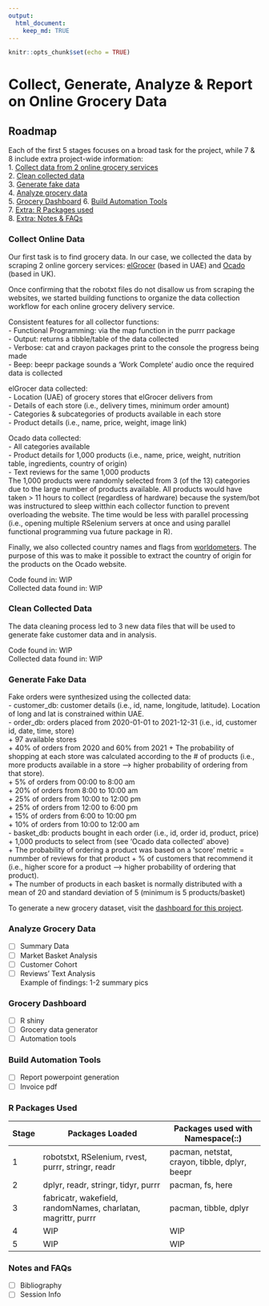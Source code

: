 ```yaml
---
output:
  html_document:
    keep_md: TRUE
---
```


```r
knitr::opts_chunk$set(echo = TRUE)
```

# Collect, Generate, Analyze & Report on Online Grocery Data

## Roadmap
Each of the first 5 stages focuses on a broad task for the project, 
while 7 & 8 include extra project-wide information:  
1. [Collect data from 2 online grocery services](#collect-online-data)  
2. [Clean collected data](#clean-collected-data)  
3. [Generate fake data](#generate-fake-data)  
4. [Analyze grocery data](#analyze-grocery-data)  
5. [Grocery Dashboard](#grocery-dashboard) 
6. [Build Automation Tools](#build-automation-tools)  
7. [Extra: R Packages used](#r-packages-used)  
8. [Extra: Notes & FAQs](#notes-and-faqs)  

### Collect Online Data
Our first task is to find grocery data. In our case, we collected the data 
by scraping 2 online gorcery services: [elGrocer](https://www.elgrocer.com) 
(based in UAE) and [Ocado](https://www.ocado.com) (based in UK).  

Once confirming that the robotxt files do not disallow us 
from scraping the websites, we started building functions to organize the 
data collection workflow for each online grocery delivery service.  

Consistent features for all collector functions:  
- Functional Programming: via the map function in the purrr package  
- Output: returns a tibble/table of the data collected  
- Verbose: cat and crayon packages print to the console the progress being made  
- Beep: beepr package sounds a 'Work Complete' audio once the required data 
is collected  

elGrocer data collected:  
- Location (UAE) of grocery stores that elGrocer delivers from  
- Details of each store (i.e., delivery times, minimum order amount)  
- Categories & subcategories of products available in each store  
- Product details (i.e., name, price, weight, image link)  

Ocado data collected:  
- All categories available  
- Product details for 1,000 products (i.e., name, price, weight, nutrition 
table, ingredients, country of origin)  
- Text reviews for the same 1,000 products  
The 1,000 products were randomly selected from 3 (of the 13) categories due 
to the large number of products available. All products would have taken > 
11 hours to collect (regardless of hardware) because the system/bot was 
instructured to sleep witthin each collector function to prevent overloading 
the website. The time would be less with parallel processing (i.e., opening 
multiple RSelenium servers at once and using parallel functional 
programming vua future package in R).  

Finally, we also collected country names and flags from 
[worldometers](https://www.worldometers.info/geography/flags-of-the-world/). 
The purpose of this was to make it possible to extract the country of origin 
for the products on the Ocado website.  

Code found in: WIP  
Collected data found in: WIP

### Clean Collected Data
The data cleaning process led to 3 new data files that will be used to  
generate fake customer data and in analysis.   

Code found in: WIP  
Collected data found in: WIP

### Generate Fake Data
Fake orders were synthesized using the collected data:  
- customer_db: customer details (i.e., id, name, longitude, latitude). 
Location of long and lat is constrained within UAE.  
- order_db: orders placed from 2020-01-01 to 2021-12-31
(i.e., id, customer id, date, time, store)  
    + 97 available stores  
    + 40% of orders from 2020 and 60% from 2021
    + The probability of shopping at each store was calculated according to 
    the # of products (i.e., more products 
    available in a store ---> higher probability of ordering from that 
    store).  
    + 5% of orders from 00:00 to 8:00 am  
    + 20% of orders from 8:00 to 10:00 am  
    + 25% of orders from 10:00 to 12:00 pm  
    + 25% of orders from 12:00 to 6:00 pm  
    + 15% of orders from 6:00 to 10:00 pm  
    + 10% of orders from 10:00 to 12:00 am  
- basket_db: products bought in each order (i.e., id, order id, product, 
price)  
    + 1,000 products to select from (see 'Ocado data collected' above)  
    + The probability of ordering a product was based on a 'score' metric = 
    nummber of reviews for that product + % of customers that recommend it 
    (i.e., higher score for a product ---> higher probability of ordering 
    that product).  
    + The number of products in each basket is normally distributed with a 
    mean of 20 and standard deviation of 5 (minimum is 5 products/basket)  

To generate a new grocery dataset, visit 
the [dashboard for this project](#grocery-dashboard).  

### Analyze Grocery Data
- [ ] Summary Data  
- [ ] Market Basket Analysis  
- [ ] Customer Cohort  
- [ ] Reviews' Text Analysis  
Example of findings: 1-2 summary pics

### Grocery Dashboard
- [ ] R shiny
- [ ] Grocery data generator
- [ ] Automation tools

### Build Automation Tools
- [ ] Report powerpoint generation  
- [ ] Invoice pdf  

### R Packages Used
|    **Stage**    | **Packages Loaded** | **Packages used with Namespace(::)** |
|---|----------------------------------------------------|--------------------------------------|
| 1 | robotstxt, RSelenium, rvest, purrr, stringr, readr | pacman, netstat, crayon, tibble, dplyr, beepr |
| 2 | dplyr, readr, stringr, tidyr, purrr  | pacman, fs, here |
| 3 | fabricatr, wakefield, randomNames, charlatan, magrittr, purrr  | pacman, tibble, dplyr |
| 4 | WIP  | WIP |
| 5 | WIP  | WIP |

### Notes and FAQs
- [ ] Bibliography  
- [ ] Session Info

